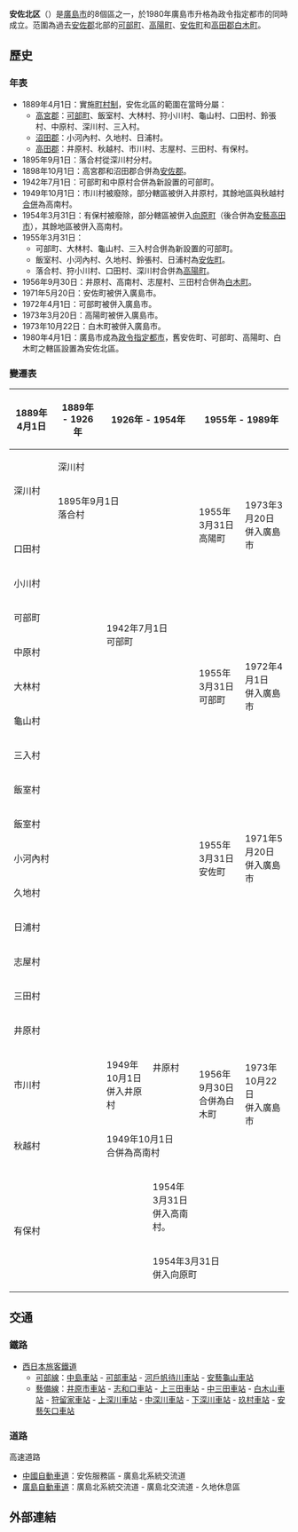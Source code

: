 {{日本區
| 自治體名=安佐北區
| 圖像 = [[File:Uga_Dam.JPG|240px]]
| 圖像說明=[[宇賀大壩|宇賀大壩]]
| 區章=[[File:Emblem_of_Asakita,_Hiroshima.png|100px]]
| 日文原名=安佐北区
| 平假名=あさきたく
| 羅馬字拼音=Asakita-ku
| 都道府縣=廣島縣
| 支廳=
| 市=廣島市
| 編號=34106-1
| 面積=353.35
| 邊界未定=
| 人口=154,084
| 統計時間=2010年10月末
| 自治體=廣島市（[[東區_(廣島市)|東区]]、[[安佐南区|安佐南区]]、[[安藝區|安藝區]]、[[佐伯區|佐伯區]]）、[[東廣島市|東廣島市]]、[[安藝高田市|安藝高田市]]、[[安藝太田町|安藝太田町]]、[[北廣島町|北廣島町]]
| 樹=
| 花=
| 其他象徵物=
| 其他象徵=
| 郵遞區號=731-0292
| 所在地=安佐北区可部四丁目13番13号<br>[[File:Asakita_Ward_Office_in_Hiroshima_City.jpg|center]]
| 電話號碼=82-815-5111
| 外部連結=http://www.city.hiroshima.lg.jp/www/genre/0000000000000/1213340291028/index.html
| 經度=
| 緯度=
| 地圖=[[File:Asakita-ku_in_Hiroshima_City.svg|250px]]
| 註記=人口：[http://www.city.hiroshima.lg.jp/kikaku/joho/toukei/01_jyu/jyu-ind.html 廣島市官方網頁]
}}
'''安佐北区'''（{{jpn|j=安佐北区|hg=あさきたく|rm=Asakita ku|f=y}}）是[[廣島市|廣島市]]的8個區之一，於1980年廣島市升格為政令指定都市的同時成立。范圍為過去[[安佐郡|安佐郡]]北部的[[可部町|可部町]]、[[高陽町|高陽町]]、[[安佐町|安佐町]]和[[高田郡|高田郡]][[白木町|白木町]]。

==歷史==
===年表===
* 1889年4月1日：實施[[町村制|町村制]]，安佐北區的範圍在當時分屬：
** [[高宮郡|高宮郡]]：[[可部町|可部町]]、飯室村、大林村、狩小川村、龜山村、口田村、鈴張村、中原村、深川村、三入村。
** [[沼田郡|沼田郡]]：小河內村、久地村、日浦村。
** [[高田郡|高田郡]]：井原村、秋越村、市川村、志屋村、三田村、有保村。
* 1895年9月1日：落合村從深川村分村。
* 1898年10月1日：高宮郡和沼田郡合併為[[安佐郡|安佐郡]]。
* 1942年7月1日：可部町和中原村合併為新設置的可部町。
* 1949年10月1日：市川村被廢除，部分轄區被併入井原村，其餘地區與秋越村[[市町村合併|合併]]為高南村。
* 1954年3月31日：有保村被廢除，部分轄區被併入[[向原町|向原町]]（後合併為[[安藝高田市|安藝高田市]]），其餘地區被併入高南村。
* 1955年3月31日：
** 可部町、大林村、龜山村、三入村合併為新設置的可部町。
** 飯室村、小河內村、久地村、鈴張村、日浦村為[[安佐町|安佐町]]。
** 落合村、狩小川村、口田村、深川村合併為[[高陽町|高陽町]]。
* 1956年9月30日：井原村、高南村、志屋村、三田村合併為[[白木町|白木町]]。
* 1971年5月20日：安佐町被併入廣島市。
* 1972年4月1日：可部町被併入廣島市。
* 1973年3月20日：高陽町被併入廣島市。
* 1973年10月22日：白木町被併入廣島市。
* 1980年4月1日：廣島市成為[[政令指定都市|政令指定都市]]，舊安佐町、可部町、高陽町、白木町之轄區設置為安佐北區。

===變遷表===
{| class="wikitable" style="font-size:x-small"
! 1889年4月1日
! 1889年 - 1926年
! colspan=2 | 1926年 - 1954年
! colspan=2 | 1955年 - 1989年
! 1989年 - 現在
! colspan=2 | 現在
|-
| rowspan=2 | 深川村
| colspan=3 | 深川村
| rowspan=4 | 1955年3月31日<br/>高陽町
| rowspan=4 bgcolor="#cfc" | 1973年3月20日<br>併入廣島市
| rowspan=21 colspan=2 bgcolor="#cfc" | 廣島市
| rowspan=21 bgcolor="#cfc" | 安佐北区
|-
| colspan=3 | 1895年9月1日<br/>落合村
|-
| colspan=4 | 口田村
|-
| colspan=4 | 小川村
|-
| colspan=2 | 可部町
| rowspan=2 colspan=2 | 1942年7月1日<br/>可部町
| rowspan=5 | 1955年3月31日<br/>可部町
| rowspan=5 bgcolor="#cfc" | 1972年4月1日<br/>併入廣島市
|-
| colspan=2 | 中原村
|-
| colspan=4 | 大林村
|-
| colspan=4 | 龜山村
|-
| colspan=4 | 三入村
|-
| colspan=4 | 飯室村
| rowspan="5" |1955年3月31日<br/>安佐町
| rowspan="5" bgcolor="#cfc" | 1971年5月20日<br/>併入廣島市
|-
| colspan=4 | 飯室村
|-
| colspan=4 | 小河內村
|-
| colspan=4 | 久地村
|-
| colspan=4 | 日浦村
|-
| colspan=4 | 志屋村
| rowspan=7 | 1956年9月30日<br>合併為白木町
| rowspan=7 bgcolor="#cfc" | 1973年10月22日<bR>併入廣島市
|-
| colspan=4 | 三田村
|-
| colspan=3 | 井原村
| rowspan=2 | 井原村
|-
| rowspan=2 colspan=2 | <br>市川村<br><br>
| 1949年10月1日<Br>併入井原村
|-
| rowspan=2 colspan=2 | 1949年10月1日<Br>合併為高南村
|-
| colspan=2 | 秋越村
|-
| rowspan=2 colspan=3 | 有保村
| 1954年3月31日<br>併入高南村。
|-
| colspan=3 | 1954年3月31日<br>併入向原町
| colspan=3 | 2004年3月1日<br>合併為安藝高田市
|}

== 交通 ==
=== 鐵路 ===
* [[西日本旅客鐵道|西日本旅客鐵道]]
** [[可部線|可部線]]：[[中島車站_(廣島縣)|中島車站]] - [[可部車站|可部車站]] - [[河戶帆待川車站|河戶帆待川車站]] - [[安藝龜山車站_(新站)|安藝龜山車站]]
** [[藝備線|藝備線]]：[[井原市車站|井原市車站]] - [[志和口車站|志和口車站]] - [[上三田車站|上三田車站]] - [[中三田車站|中三田車站]] - [[白木山車站|白木山車站]] - [[狩留家車站|狩留家車站]] - [[上深川車站|上深川車站]] - [[中深川車站|中深川車站]] - [[下深川車站|下深川車站]] - [[玖村車站|玖村車站]] - [[安藝矢口車站|安藝矢口車站]]

=== 道路 ===
; 高速道路
* [[中國自動車道|中國自動車道]]：安佐服務區 - 廣島北系統交流道
* [[廣島自動車道|廣島自動車道]]：廣島北系統交流道 - 廣島北交流道 - 久地休息區

==外部連結==
{{commonscat|Asakita-ku, Hiroshima}}

{{廣島縣}}